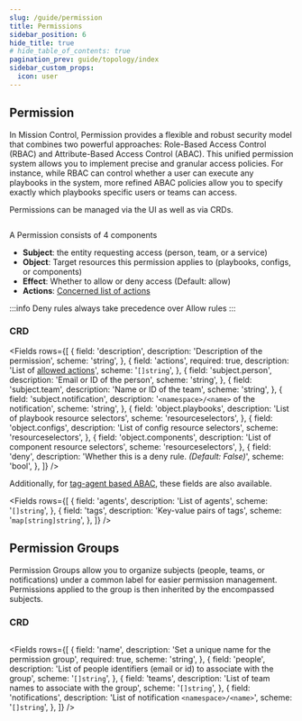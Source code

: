 ```yaml
---
slug: /guide/permission
title: Permissions
sidebar_position: 6
hide_title: true
# hide_table_of_contents: true
pagination_prev: guide/topology/index
sidebar_custom_props:
  icon: user
---
```


## Permission

In Mission Control, Permission provides a flexible and robust security model that combines two powerful approaches:
Role-Based Access Control (RBAC) and Attribute-Based Access Control (ABAC). 
This unified permission system allows you to implement precise and granular access policies.
For instance, while RBAC can control whether a user can execute any playbooks in the system, 
more refined ABAC policies allow you to specify exactly which playbooks specific users or teams can access.

Permissions can be managed via the UI as well as via CRDs.

```yaml title="permission.yaml" file=<rootDir>//modules/mission-control/fixtures/permissions/allow-person-playbook.yaml
```

A Permission consists of 4 components

- **Subject**: the entity requesting access (person, team, or a service)
- **Object**: Target resources this permission applies to (playbooks, configs, or components)
- **Effect**: Whether to allow or deny access (Default: allow)
- **Actions**: [Concerned list of actions](/reference/permissions/actions)

:::info
Deny rules always take precedence over Allow rules
:::

### CRD

<Fields
  rows={[
    {
      field: 'description',
      description: 'Description of the permission',
      scheme: 'string',
    },
    {
      field: 'actions',
      required: true,
      description: 'List of [allowed actions](/reference/permissions/actions)',
      scheme: '`[]string`',
    },
    {
      field: 'subject.person',
      description: 'Email or ID of the person',
      scheme: 'string',
    },
    {
      field: 'subject.team',
      description: 'Name or ID of the team',
      scheme: 'string',
    },
    {
      field: 'subject.notification',
      description: '`<namespace>/<name>` of the notification',
      scheme: 'string',
    },
    {
      field: 'object.playbooks',
      description: 'List of playbook resource selectors',
      scheme: 'resourceselectors',
    },
    {
      field: 'object.configs',
      description: 'List of config resource selectors',
      scheme: 'resourceselectors',
    },
    {
      field: 'object.components',
      description: 'List of component resource selectors',
      scheme: 'resourceselectors',
    },
    {
      field: 'deny',
      description: 'Whether this is a deny rule. _(Default: False)_',
      scheme: 'bool',
    },
  ]}
/>

Additionally, for [tag-agent based ABAC](./concepts/abac.md#advanced-use-cases), these fields are also available.

<Fields
  rows={[
    {
      field: 'agents',
      description: 'List of agents',
      scheme: '`[]string`',
    },
    {
      field: 'tags',
      description: 'Key-value pairs of tags',
      scheme: '`map[string]string`',
    },
  ]}
/>


## Permission Groups

Permission Groups allow you to organize subjects (people, teams, or notifications) under a common label for easier permission management.
Permissions applied to the group is then inherited by the encompassed subjects.

### CRD

```yaml title="permission.yaml" file=<rootDir>//modules/mission-control/fixtures/permissions/config-notification-group-playbook-permission.yaml
```

<Fields
  rows={[
    {
      field: 'name',
      description: 'Set a unique name for the permission group',
      required: true,
      scheme: 'string',
    },
    {
      field: 'people',
      description: 'List of people identifiers (email or id) to associate with the group',
      scheme: '`[]string`',
    },
    {
      field: 'teams',
      description: 'List of team names to associate with the group',
      scheme: '`[]string`',
    },
    {
      field: 'notifications',
      description: 'List of notification `<namespace>/<name>`',
      scheme: '`[]string`',
    },
  ]}
/>